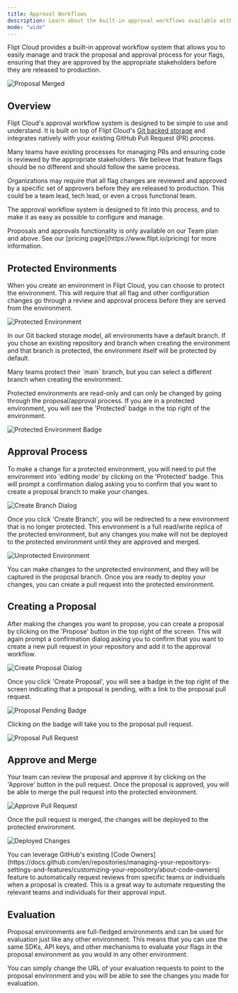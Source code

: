 ```yaml
---
title: Approval Workflows
description: Learn about the built-in approval workflows available with Flipt Cloud
mode: "wide"
---
```


Flipt Cloud provides a built-in approval workflow system that allows you to easily manage and track the proposal and approval process for your flags, ensuring that they are approved by the appropriate stakeholders before they are released to production.

![Proposal Merged](/images/cloud/features/approval/proposal-merged.png)

## Overview

Flipt Cloud's approval workflow system is designed to be simple to use and understand. It is built on top of Flipt Cloud's [Git backed storage](/cloud/features/git-backed-storage) and integrates natively with your existing GitHub Pull Request (PR) process.

Many teams have existing processes for managing PRs and ensuring code is reviewed by the appropriate stakeholders. We believe that feature flags should be no different and should follow the same process.

Organizations may require that all flag changes are reviewed and approved by a specific set of approvers before they are released to production. This could be a team lead, tech lead, or even a cross functional team.

The approval workflow system is designed to fit into this process, and to make it as easy as possible to configure and manage.

<Info>
  Proposals and approvals functionality is only available on our Team plan and
  above. See our [pricing page](https://www.flipt.io/pricing) for more
  information.
</Info>

## Protected Environments

When you create an environment in Flipt Cloud, you can choose to protect the environment. This will require that all flag and other configuration changes go through a review and approval process before they are served from the environment.

![Protected Environment](/images/cloud/features/approval/protected-environment.png)

In our Git backed storage model, all environments have a default branch. If you chose an existing repository and branch when creating the environment and that branch is protected, the environment itself will be protected by default.

<Note>
  Many teams protect their `main` branch, but you can select a different branch
  when creating the environment.
</Note>

Protected environments are read-only and can only be changed by going through the proposal/approval process. If you are in a protected environment, you will see the 'Protected' badge in the top right of the environment.

![Protected Environment Badge](/images/cloud/features/approval/protected-badge.png)

## Approval Process

To make a change for a protected environment, you will need to put the environment into 'editing mode' by clicking on the 'Protected' badge. This will prompt a confirmation dialog asking you to confirm that you want to create a proposal branch to make your changes.

![Create Branch Dialog](/images/cloud/features/approval/create-branch-dialog.png)

Once you click 'Create Branch', you will be redirected to a new environment that is no longer protected. This environment is a full read/write replica of the protected environment, but any changes you make will not be deployed to the protected environment until they are approved and merged.

![Unprotected Environment](/images/cloud/features/approval/unprotected-environment.png)

You can make changes to the unprotected environment, and they will be captured in the proposal branch. Once you are ready to deploy your changes, you can create a pull request into the protected environment.

## Creating a Proposal

After making the changes you want to propose, you can create a proposal by clicking on the 'Propose' button in the top right of the screen. This will again prompt a confirmation dialog asking you to confirm that you want to create a new pull request in your repository and add it to the approval workflow.

![Create Proposal Dialog](/images/cloud/features/approval/create-proposal-dialog.png)

Once you click 'Create Proposal', you will see a badge in the top right of the screen indicating that a proposal is pending, with a link to the proposal pull request.

![Proposal Pending Badge](/images/cloud/features/approval/proposal-pending.png)

Clicking on the badge will take you to the proposal pull request.

![Proposal Pull Request](/images/cloud/features/approval/proposal-pull-request.png)

## Approve and Merge

Your team can review the proposal and approve it by clicking on the 'Approve' button in the pull request. Once the proposal is approved, you will be able to merge the pull request into the protected environment.

![Approve Pull Request](/images/cloud/features/approval/approve-pull-request.png)

Once the pull request is merged, the changes will be deployed to the protected environment.

![Deployed Changes](/images/cloud/features/approval/deployed-changes.png)

<Tip>
  You can leverage GitHub's existing [Code
  Owners](https://docs.github.com/en/repositories/managing-your-repositorys-settings-and-features/customizing-your-repository/about-code-owners)
  feature to automatically request reviews from specific teams or individuals
  when a proposal is created. This is a great way to automate requesting the relevant teams and individuals for their approval input.
</Tip>

## Evaluation

Proposal environments are full-fledged environments and can be used for evaluation just like any other environment. This means that you can use the same SDKs, API keys, and other mechanisms to evaluate your flags in the proposal environment as you would in any other environment.

You can simply change the URL of your evaluation requests to point to the proposal environment and you will be able to see the changes you made for evaluation.
